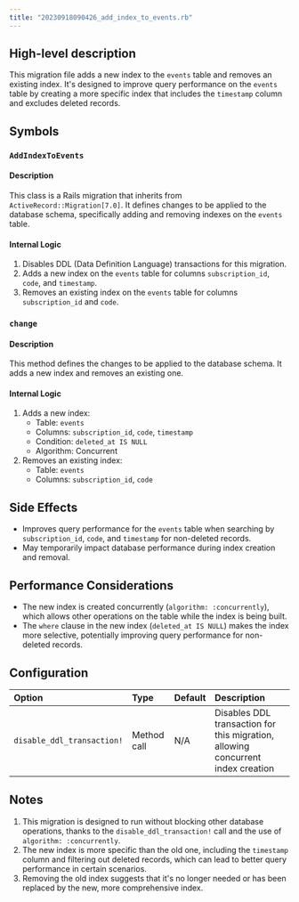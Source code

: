 ```yaml
---
title: "20230918090426_add_index_to_events.rb"
---
```


## High-level description
This migration file adds a new index to the `events` table and removes an existing index. It's designed to improve query performance on the `events` table by creating a more specific index that includes the `timestamp` column and excludes deleted records.

## Symbols

### `AddIndexToEvents`
#### Description
This class is a Rails migration that inherits from `ActiveRecord::Migration[7.0]`. It defines changes to be applied to the database schema, specifically adding and removing indexes on the `events` table.

#### Internal Logic
1. Disables DDL (Data Definition Language) transactions for this migration.
2. Adds a new index on the `events` table for columns `subscription_id`, `code`, and `timestamp`.
3. Removes an existing index on the `events` table for columns `subscription_id` and `code`.

### `change`
#### Description
This method defines the changes to be applied to the database schema. It adds a new index and removes an existing one.

#### Internal Logic
1. Adds a new index:
   - Table: `events`
   - Columns: `subscription_id`, `code`, `timestamp`
   - Condition: `deleted_at IS NULL`
   - Algorithm: Concurrent
2. Removes an existing index:
   - Table: `events`
   - Columns: `subscription_id`, `code`

## Side Effects
- Improves query performance for the `events` table when searching by `subscription_id`, `code`, and `timestamp` for non-deleted records.
- May temporarily impact database performance during index creation and removal.

## Performance Considerations
- The new index is created concurrently (`algorithm: :concurrently`), which allows other operations on the table while the index is being built.
- The `where` clause in the new index (`deleted_at IS NULL`) makes the index more selective, potentially improving query performance for non-deleted records.

## Configuration
| Option | Type | Default | Description |
|:-------|:-----|:--------|:------------|
| `disable_ddl_transaction!` | Method call | N/A | Disables DDL transaction for this migration, allowing concurrent index creation |

## Notes
1. This migration is designed to run without blocking other database operations, thanks to the `disable_ddl_transaction!` call and the use of `algorithm: :concurrently`.
2. The new index is more specific than the old one, including the `timestamp` column and filtering out deleted records, which can lead to better query performance in certain scenarios.
3. Removing the old index suggests that it's no longer needed or has been replaced by the new, more comprehensive index.